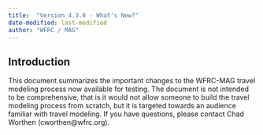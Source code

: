 ```yaml
---
title:  "Version 4.3.0 - What's New?"
date-modified: last-modified
author: "WFRC / MAG"
---
```


## Introduction
This document summarizes the important changes to the WFRC-MAG travel modeling process now available for testing.  The document is not intended to be comprehensive, that is it would not allow someone to build the travel modeling process from scratch, but it is targeted towards an audience familiar with travel modeling.  If you have questions, please contact Chad Worthen (cworthen@wfrc.org).

